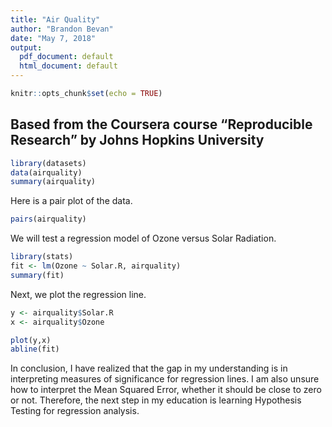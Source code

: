```yaml
---
title: "Air Quality"
author: "Brandon Bevan"
date: "May 7, 2018"
output:
  pdf_document: default
  html_document: default
---
```


```r
knitr::opts_chunk$set(echo = TRUE)
```

## Based from the Coursera course "Reproducible Research" by Johns Hopkins University

```r
library(datasets)
data(airquality)
summary(airquality)
```

Here is a pair plot of the data.

```r
pairs(airquality)
```

We will test a regression model of Ozone versus Solar Radiation.

```r
library(stats)
fit <- lm(Ozone ~ Solar.R, airquality)
summary(fit)
```

Next, we plot the regression line.

```r
y <- airquality$Solar.R 
x <- airquality$Ozone

plot(y,x)
abline(fit)
```

In conclusion, I have realized that the gap in my understanding is in interpreting measures of significance for regression lines. I am also unsure how to interpret the Mean Squared Error, whether it should be close to zero or not. Therefore, the next step in my education is learning Hypothesis Testing for regression analysis.